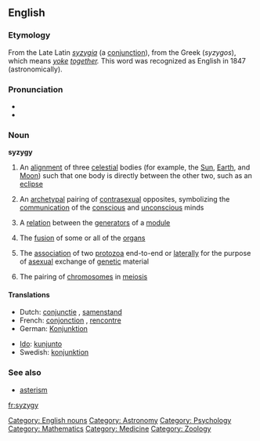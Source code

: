 {{wordnomination}}
==English==

===Etymology===
From the Late Latin ''[[syzygia]]'' (a [[conjunction]]), from the Greek (''syzygos''), which means ''[[yoke]] [[together]].'' This word was recognized as English in 1847 (astronomically).

===Pronunciation===
*{{SAMPA|/"sIz.IdZi/}}
*{{IPA|/'sɪz.ɪdʒi/}}

===Noun===
{{wikipedia}}
'''syzygy'''
# {{astronomy}} An [[alignment]] of three [[celestial]] bodies (for example, the [[Sun]], [[Earth]], and [[Moon]]) such that one body is directly between the other two, such as an [[eclipse]]
# {{psychology}} An [[archetypal]] pairing of [[contrasexual]] opposites, symbolizing the [[communication]] of the [[conscious]] and [[unconscious]] minds
# {{mathematics}} A [[relation]] between the [[generator|generators]] of a [[module]]
# {{medicine}} The [[fusion]] of some or all of the [[organs]]
# {{zoology}} The [[association]] of two [[protozoa]] end-to-end or [[laterally]] for the purpose of [[asexual]] exchange of [[genetic]] material
# {{zoology}} The pairing of [[chromosome|chromosomes]] in [[meiosis]]

====Translations====
{{top}}
*Dutch: [[conjunctie]] {{f}}, [[samenstand]] {{m}}
*French: [[conjonction]] {{f}}, [[rencontre]] {{m}}
*German: [[Konjunktion]] {{f}}
{{mid}}
*[[Ido]]: [[kunjunto]]
*Swedish: [[konjunktion]] {{c}}
{{bottom}}

===See also===
*[[asterism]]

[[Category: English nouns]]
[[Category: Astronomy]]
[[Category: Psychology]]
[[Category: Mathematics]]
[[Category: Medicine]]
[[Category: Zoology]]

[[fr:syzygy]]